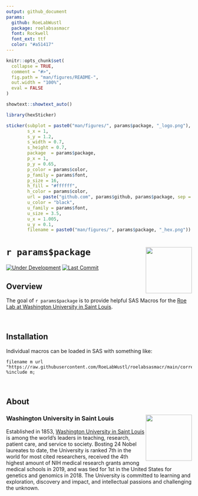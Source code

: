 ```yaml
---
output: github_document
params:
  github: RoeLabWustl
  package: roelabsasmacr
  font: Rockwell
  font_ext: ttf
  color: "#a51417"
---
```


<!-- README.md is generated from README.Rmd. Please edit that file -->

```r
knitr::opts_chunk$set(
  collapse = TRUE,
  comment = "#>",
  fig.path = "man/figures/README-",
  out.width = "100%",
  eval = FALSE
)
```

```r
showtext::showtext_auto()

library(hexSticker)

sticker(subplot = paste0("man/figures/", params$package, "_logo.png"),
        s_x = 1,
        s_y = 1.2,
        s_width = 0.7,
        s_height = 0.7,
        package  = params$package,
        p_x = 1,
        p_y = 0.65,
        p_color = params$color,
        p_family = params$font,
        p_size = 16,
        h_fill = "#ffffff",
        h_color = params$color,
        url = paste("github.com", params$github, params$package, sep = "/"),
        u_color = "black",
        u_family = params$font,
        u_size = 3.5,
        u_x = 1.005,
        u_y = 0.1,
        filename = paste0("man/figures/", params$package, "_hex.png"))
```

# `r params$package` <img src="man/figures/`r params$package`_hex.png" align="right" width="125px" />

<!-- badges: start -->
[![Under Development](https://img.shields.io/badge/status-under%20development-red.svg)](https://github.com/`r params$github`/`r params$package`)
[![Last Commit](https://img.shields.io/github/last-commit/`r params$github`/`r params$package`.svg)](https://github.com/`r params$github`/`r params$package`/commits/master)
<!-- badges: end -->

## Overview

The goal of ``r params$package`` is to provide helpful SAS Macros for the [Roe Lab at Washington University in Saint Louis](https://roelab.wustl.edu/).

<br />

## Installation

Individual macros can be loaded in SAS with something like:

```sas
filename m url "https://raw.githubusercontent.com/RoeLabWustl/roelabsasmacr/main/correlation_heatmap.sas";
%include m;
```

<br />

## About

### Washington University in Saint Louis <img src="man/figures/brookings_seal.png" align="right" width="125px"/>

Established in 1853, [Washington University in Saint Louis](https://www.wustl.edu) is among the world's leaders in teaching, research, patient care, and service to society. Bosting 24 Nobel laureates to date, the University is ranked 7th in the world for most cited researchers, received the 4th highest amount of NIH medical research grants among medical schools in 2019, and was tied for 1st in the United States for genetics and genomics in 2018. The University is committed to learning and exploration, discovery and impact, and intellectual passions and challenging the unknown.
